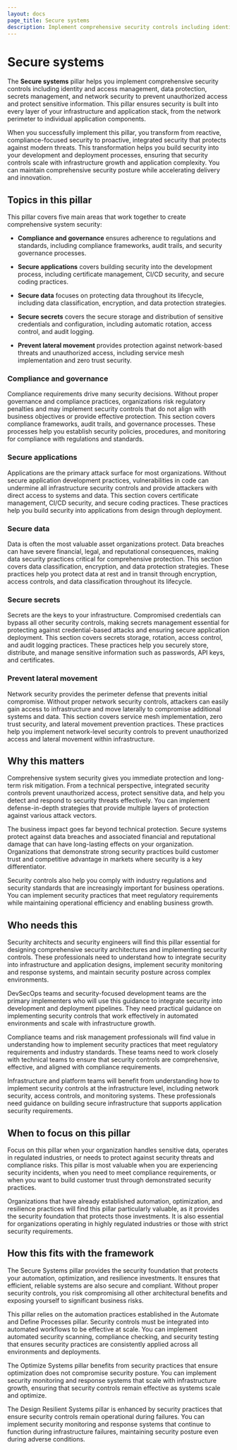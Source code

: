 ```yaml
---
layout: docs
page_title: Secure systems
description: Implement comprehensive security controls including identity and access management, data protection, secrets management, and network security to prevent unauthorized access and protect sensitive information.
---
```


# Secure systems

The **Secure systems** pillar helps you implement comprehensive security controls including identity and access management, data protection, secrets management, and network security to prevent unauthorized access and protect sensitive information. This pillar ensures security is built into every layer of your infrastructure and application stack, from the network perimeter to individual application components.

When you successfully implement this pillar, you transform from reactive, compliance-focused security to proactive, integrated security that protects against modern threats. This transformation helps you build security into your development and deployment processes, ensuring that security controls scale with infrastructure growth and application complexity. You can maintain comprehensive security posture while accelerating delivery and innovation.

## Topics in this pillar

This pillar covers five main areas that work together to create comprehensive system security:

- **Compliance and governance** ensures adherence to regulations and standards, including compliance frameworks, audit trails, and security governance processes.

- **Secure applications** covers building security into the development process, including certificate management, CI/CD security, and secure coding practices.

- **Secure data** focuses on protecting data throughout its lifecycle, including data classification, encryption, and data protection strategies.

- **Secure secrets** covers the secure storage and distribution of sensitive credentials and configuration, including automatic rotation, access control, and audit logging.

- **Prevent lateral movement** provides protection against network-based threats and unauthorized access, including service mesh implementation and zero trust security.

### Compliance and governance

Compliance requirements drive many security decisions. Without proper governance and compliance practices, organizations risk regulatory penalties and may implement security controls that do not align with business objectives or provide effective protection. This section covers compliance frameworks, audit trails, and governance processes. These processes help you establish security policies, procedures, and monitoring for compliance with regulations and standards.

### Secure applications

Applications are the primary attack surface for most organizations. Without secure application development practices, vulnerabilities in code can undermine all infrastructure security controls and provide attackers with direct access to systems and data. This section covers certificate management, CI/CD security, and secure coding practices. These practices help you build security into applications from design through deployment.

### Secure data

Data is often the most valuable asset organizations protect. Data breaches can have severe financial, legal, and reputational consequences, making data security practices critical for comprehensive protection. This section covers data classification, encryption, and data protection strategies. These practices help you protect data at rest and in transit through encryption, access controls, and data classification throughout its lifecycle.

### Secure secrets

Secrets are the keys to your infrastructure. Compromised credentials can bypass all other security controls, making secrets management essential for protecting against credential-based attacks and ensuring secure application deployment. This section covers secrets storage, rotation, access control, and audit logging practices. These practices help you securely store, distribute, and manage sensitive information such as passwords, API keys, and certificates.

### Prevent lateral movement

Network security provides the perimeter defense that prevents initial compromise. Without proper network security controls, attackers can easily gain access to infrastructure and move laterally to compromise additional systems and data. This section covers service mesh implementation, zero trust security, and lateral movement prevention practices. These practices help you implement network-level security controls to prevent unauthorized access and lateral movement within infrastructure.

## Why this matters

Comprehensive system security gives you immediate protection and long-term risk mitigation. From a technical perspective, integrated security controls prevent unauthorized access, protect sensitive data, and help you detect and respond to security threats effectively. You can implement defense-in-depth strategies that provide multiple layers of protection against various attack vectors.

The business impact goes far beyond technical protection. Secure systems protect against data breaches and associated financial and reputational damage that can have long-lasting effects on your organization. Organizations that demonstrate strong security practices build customer trust and competitive advantage in markets where security is a key differentiator.

Security controls also help you comply with industry regulations and security standards that are increasingly important for business operations. You can implement security practices that meet regulatory requirements while maintaining operational efficiency and enabling business growth.

## Who needs this

Security architects and security engineers will find this pillar essential for designing comprehensive security architectures and implementing security controls. These professionals need to understand how to integrate security into infrastructure and application designs, implement security monitoring and response systems, and maintain security posture across complex environments.

DevSecOps teams and security-focused development teams are the primary implementers who will use this guidance to integrate security into development and deployment pipelines. They need practical guidance on implementing security controls that work effectively in automated environments and scale with infrastructure growth.

Compliance teams and risk management professionals will find value in understanding how to implement security practices that meet regulatory requirements and industry standards. These teams need to work closely with technical teams to ensure that security controls are comprehensive, effective, and aligned with compliance requirements.

Infrastructure and platform teams will benefit from understanding how to implement security controls at the infrastructure level, including network security, access controls, and monitoring systems. These professionals need guidance on building secure infrastructure that supports application security requirements.

## When to focus on this pillar

Focus on this pillar when your organization handles sensitive data, operates in regulated industries, or needs to protect against security threats and compliance risks. This pillar is most valuable when you are experiencing security incidents, when you need to meet compliance requirements, or when you want to build customer trust through demonstrated security practices.

Organizations that have already established automation, optimization, and resilience practices will find this pillar particularly valuable, as it provides the security foundation that protects those investments. It is also essential for organizations operating in highly regulated industries or those with strict security requirements.

## How this fits with the framework

The Secure Systems pillar provides the security foundation that protects your automation, optimization, and resilience investments. It ensures that efficient, reliable systems are also secure and compliant. Without proper security controls, you risk compromising all other architectural benefits and exposing yourself to significant business risks.

This pillar relies on the automation practices established in the Automate and Define Processes pillar. Security controls must be integrated into automated workflows to be effective at scale. You can implement automated security scanning, compliance checking, and security testing that ensures security practices are consistently applied across all environments and deployments.

The Optimize Systems pillar benefits from security practices that ensure optimization does not compromise security posture. You can implement security monitoring and response systems that scale with infrastructure growth, ensuring that security controls remain effective as systems scale and optimize.

The Design Resilient Systems pillar is enhanced by security practices that ensure security controls remain operational during failures. You can implement security monitoring and response systems that continue to function during infrastructure failures, maintaining security posture even during adverse conditions.
